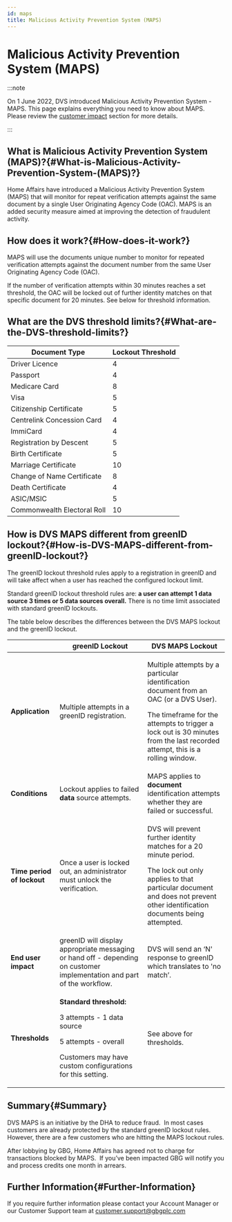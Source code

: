```yaml
---
id: maps
title: Malicious Activity Prevention System (MAPS)
---
```


# Malicious Activity Prevention System (MAPS)

:::note

On 1 June 2022, DVS introduced Malicious Activity Prevention System - MAPS. This page explains everything you need to know about MAPS. Please review the [customer impact](https://vixverify.atlassian.net/wiki/spaces/GREEN/pages/2191327233/Malicious+Activity+Prevention+System+MAPS#Customer-Impact) section for more details.

:::

## **What is Malicious Activity Prevention System (MAPS)?**{#What-is-Malicious-Activity-Prevention-System-(MAPS)?}

Home Affairs have introduced a Malicious Activity Prevention System (MAPS) that will monitor for repeat verification attempts against the same document by a single User Originating Agency Code (OAC). MAPS is an added security measure aimed at improving the detection of fraudulent activity.

## **How does it work?**{#How-does-it-work?}

MAPS will use the documents unique number to monitor for repeated verification attempts against the document number from the same User Originating Agency Code (OAC).

If the number of verification attempts within 30 minutes reaches a set threshold, the OAC will be locked out of further identity matches on that specific document for 20 minutes. See below for threshold information.

## **What are the DVS threshold limits?**{#What-are-the-DVS-threshold-limits?}

| **Document Type**           | **Lockout Threshold** |
| --------------------------- | --------------------- |
| Driver Licence              | 4                     |
| Passport                    | 4                     |
| Medicare Card               | 8                     |
| Visa                        | 5                     |
| Citizenship Certificate     | 5                     |
| Centrelink Concession Card  | 4                     |
| ImmiCard                    | 4                     |
| Registration by Descent     | 5                     |
| Birth Certificate           | 5                     |
| Marriage Certificate        | 10                    |
| Change of Name Certificate  | 8                     |
| Death Certificate           | 4                     |
| ASIC/MSIC                   | 5                     |
| Commonwealth Electoral Roll | 10                    |

## **How is DVS MAPS different from greenID lockout?**{#How-is-DVS-MAPS-different-from-greenID-lockout?}

The greenID lockout threshold rules apply to a registration in greenID and will take affect when a user has reached the configured lockout limit.

Standard greenID lockout threshold rules are: **a user can attempt 1 data source 3 times or 5 data sources overall.** There is no time limit associated with standard greenID lockouts.

The table below describes the differences between the DVS MAPS lockout and the greenID lockout.

|                            | **greenID Lockout**                                                                                                                                         | **DVS MAPS Lockout**                                                                                                                                                                                                             |
| -------------------------- | ----------------------------------------------------------------------------------------------------------------------------------------------------------- | -------------------------------------------------------------------------------------------------------------------------------------------------------------------------------------------------------------------------------- |
| **Application**            | Multiple attempts in a greenID registration.                                                                                                                | <p>Multiple attempts by a particular identification document from an OAC (or a DVS User).</p><p>The timeframe for the attempts to trigger a lock out is 30 minutes from the last recorded attempt, this is a rolling window.</p> |
| **Conditions**             | Lockout applies to failed **data** source attempts.                                                                                                         | MAPS applies to **document** identification attempts whether they are failed or successful.                                                                                                                                      |
| **Time period of lockout** | Once a user is locked out, an administrator must unlock the verification.                                                                                   | <p>DVS will prevent further identity matches for a 20 minute period.</p><p>The lock out only applies to that particular document and does not prevent other identification documents being attempted.</p>                        |
| **End user impact**        | greenID will display appropriate messaging or hand off - depending on customer implementation and part of the workflow.                                     | DVS will send an ‘N' response to greenID which translates to 'no match’.                                                                                                                                                         |
| **Thresholds**             | <p>**Standard threshold:**</p><p>3 attempts - 1 data source</p><p>5 attempts - overall</p><p>Customers may have custom configurations for this setting.</p> | See above for thresholds.                                                                                                                                                                                                        |

## **Summary**{#Summary}

DVS MAPS is an initiative by the DHA to reduce fraud.  In most cases customers are already protected by the standard greenID lockout rules.  However, there are a few customers who are hitting the MAPS lockout rules.

After lobbying by GBG, Home Affairs has agreed not to charge for transactions blocked by MAPS.  If you’ve been impacted GBG will notify you and process credits one month in arrears.

## **Further Information**{#Further-Information}

If you require further information please contact your Account Manager or our Customer Support team at [customer.support@gbgplc.com](https://vixverify.atlassian.net/wiki/spaces/GREEN/pages/2191327233/Malicious+Activity+Prevention+System+MAPS#Customer-Impact)
